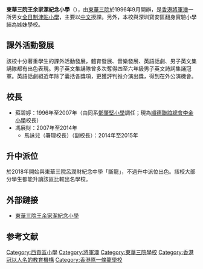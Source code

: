 {{expand|time=2010-10-01T09:35:18+00:00}}
{{NoteTA
|G1 = Unit
}}
{{Infobox school
| name          = 東華三院王余家潔紀念小學<br/>T.W.G.Hs Wong Yee Jar Jat Memorial Primary School
| image         = TWGHs Wong Yee Jar Jat Memorial Primary School.JPG
| motto         = 勤儉忠信（英語：Diligence, Frugality, Loyalty, Trustworthiness）
| established   = 1996年
| type          = [[津貼學校|津貼小學]](全日)
| language      = 中文（英文普通話科除外）（DE班中文課由普通話教學）
| colors        = 藍白色
| religion      = 無
| school_sponsoring_body = [[東華三院|東華三院]]
| founder       = 
| district      = [[西貢區|西貢區]]
| president     = [[王賢誌|王賢誌]]先生
| principal     = 劉秀萍女士
| vice_principal= 朱笑鳳女士<br/>王海倫女士<br/>謝俊傑先生
| staff         = 55人（包括校長）
| enrollment    = 約760人
| classes       = 30班
| area          = 約11,130平方米
| address       = {{HKG}}[[新界|新界]][[將軍澳|將軍澳]][[寶林|寶林]]學林里8號
| tel           = {{tel|852|2706 1336}}
| fax           = {{tel|852|2706 9336}}
| mail          = mail@wyjjmps.edu.hk
| website       = {{url|http://www.wyjjmps.edu.hk/}}
}}
'''東華三院王余家潔紀念小學'''（{{lang-en|T.W.G.Hs Wong Yee Jar Jat Memorial Primary School}}），由[[東華三院|東華三院]]於1996年9月開辦，是[[香港|香港]][[將軍澳|將軍澳]]一所男女[[全日制|全日制]][[津貼學校|津貼小學]]，主要以[[中文|中文]]授課。另外，本校與深圳寶安區翻身實驗小學結為姊妹學校。

== 課外活動發展 ==
該校十分著重學生的課外活動發展，體育發展、音樂發展、英語話劇、男子英文集誦隊都有出色表現。男子英文集誦隊曾多次奪得四至六年級男子英文詩詞集誦冠軍。英語話劇組近年除了囊括各獎項，更獲評判推介演出獎，得到在外公演機會。

== 校長 ==
* 蘇碧婷：1996年至2007年（由同系[[東華三院鄧肇堅小學|鄧肇堅小學]]調任；現為[[順德聯誼總會李金小學|順德聯誼總會李金小學]]校長）
* 馮展財：2007年至2014年
** 馬詠兒（署理校長）（副校長）：2014年至2015年

== 升中派位 ==
於2018年開始與東華三院呂潤財紀念中學「斷龍」，不過升中派位出色。該校大部分學生都能升讀該區比較出名學校。

== 外部鏈接 ==
* [https://www.wyjjmps.edu.hk 東華三院王余家潔紀念小學] {{Wayback|url=https://www.wyjjmps.edu.hk/ |date=20090226000607 }}
== 参考文献 ==
<references />
{{東華三院學校}}
[[Category:西貢區小學|Category:西貢區小學]]
[[Category:將軍澳|Category:將軍澳]]
[[Category:東華三院學校|Category:東華三院學校]]
[[Category:香港冠以人名的教育機構|Category:香港冠以人名的教育機構]]
[[Category:香港原一條龍學校|Category:香港原一條龍學校]]